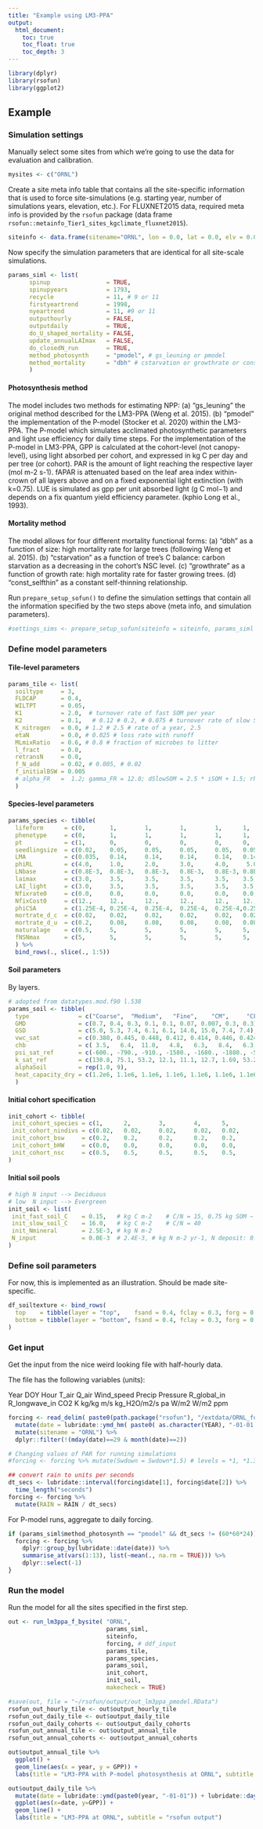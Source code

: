 ```yaml
---
title: "Example using LM3-PPA"
output:
  html_document:
    toc: true
    toc_float: true
    toc_depth: 3
---
```


```r
library(dplyr)
library(rsofun)
library(ggplot2)
```

## Example

### Simulation settings

Manually select some sites from which we're going to use the data for evaluation and calibration.
```r
mysites <- c("ORNL")
```

Create a site meta info table that contains all the site-specific information that is used to force site-simulations (e.g. starting year, number of simulations years, elevation, etc.). For FLUXNET2015 data, required meta info is provided by the `rsofun` package (data frame `rsofun::metainfo_Tier1_sites_kgclimate_fluxnet2015`).
```r
siteinfo <- data.frame(sitename="ORNL", lon = 0.0, lat = 0.0, elv = 0.0)
```

Now specify the simulation parameters that are identical for all site-scale simulations.
```r
params_siml <- list(
      spinup                = TRUE,
      spinupyears           = 1793,
      recycle               = 11, # 9 or 11
      firstyeartrend        = 1998,
      nyeartrend            = 11, #9 or 11
      outputhourly          = FALSE,
      outputdaily           = TRUE,
      do_U_shaped_mortality = FALSE,
      update_annualLAImax   = FALSE,
      do_closedN_run        = TRUE,
      method_photosynth     = "pmodel", # gs_leuning or pmodel
      method_mortality      = "dbh" # cstarvation or growthrate or const_selfthin
      )
```

#### Photosynthesis method
The model includes two methods for estimating NPP:
(a) "gs_leuning" the original method described for the LM3-PPA (Weng et al. 2015).
(b) "pmodel" the implementation of the P-model (Stocker et al. 2020) within the LM3-PPA.
The P-model which simulates acclimated photosynthetic parameters and light use efficiency for daily time steps. 
For the implementation of the P-model in LM3-PPA, GPP is calculated at the cohort-level (not canopy-level), using light absorbed per cohort, and expressed in kg C per day and per tree (or cohort).
PAR is the amount of light reaching the respective layer (mol m-2 s-1).
fAPAR is attenuated based on the leaf area index within-crown of all layers above and on a fixed exponential light extinction (with k=0.75).
LUE is simulated as gpp per unit absorbed light (g C mol−1) and depends on a fix quantum yield efficiency parameter. (kphio Long et al., 1993). 

#### Mortality method
The model allows for four different mortality functional forms: 
(a) "dbh" as a function of size: high mortality rate for large trees (following Weng et al. 2015).
(b) "cstarvation" as a function of tree's C balance: carbon starvation as a decreasing in the cohort’s NSC level.
(c) "growthrate" as a function of growth rate: high mortality rate for faster growing trees.
(d) "const_selfthin" as a constant self-thinning relationship.

Run `prepare_setup_sofun()` to define the simulation settings that contain all the information specified by the two steps above (meta info, and simulation parameters).
```r
#settings_sims <- prepare_setup_sofun(siteinfo = siteinfo, params_siml = params_siml)
```

### Define model parameters

#### Tile-level parameters

```r
params_tile <- list(
  soiltype     = 3,
  FLDCAP       = 0.4,
  WILTPT       = 0.05,
  K1           = 2.0,  # turnover rate of fast SOM per year
  K2           = 0.1,   # 0.12 # 0.2, # 0.075 # turnover rate of slow SOM per year
  K_nitrogen   = 0.0, # 1.2 # 2.5 # rate of a year, 2.5
  etaN         = 0.0, # 0.025 # loss rate with runoff
  MLmixRatio   = 0.6, # 0.8 # fraction of microbes to litter
  l_fract      = 0.0,
  retransN     = 0.0,
  f_N_add      = 0.02, # 0.005, # 0.02
  f_initialBSW = 0.005
  # alpha_FR   =  1.2; gamma_FR = 12.0; dSlowSOM = 2.5 * iSOM + 1.5; rho_N_up0 = 0.1
  )

```

#### Species-level parameters

```r
params_species <- tibble(
  lifeform      = c(0,       1,        1,        1,        1,      1,        1,        1,      1,        1,        1),    # 0: grass; 1 Woody
  phenotype     = c(0,       1,        1,        1,        1,      1,        1,        1,      1,        1,        0),    # 0: Deciduous; 1 Evergreen
  pt            = c(1,       0,        0,        0,        0,      0,        0,        0,      0,        0,        0),    # 0: C3; 1: C4
  seedlingsize  = c(0.02,    0.05,     0.05,     0.05,     0.05,   0.05,     0.05,     0.05,   0.05,     0.05,     0.05),  # initial size of seedlings
  LMA           = c(0.035,   0.14,     0.14,     0.14,     0.14,   0.14,    0.14,   0.14,     0.14,     0.14,     0.035),# Leaf mass per unit area
  phiRL         = c(4.0,     1.0,      2.0,      3.0,      4.0,     5.0,     6.0,      7.0,     8.0,    9.0,      3.0),
  LNbase        = c(0.8E-3,  0.8E-3,   0.8E-3,   0.8E-3,   0.8E-3, 0.8E-3,   0.8E-3,   0.8E-3, 0.8E-3,   0.8E-3,   0.8E-3),   # kgN m-2 leaf, Vmax = 0.03125*LNbase
  laimax        = c(3.0,     3.5,      3.5,      3.5,      3.5,    3.5,      3.5,      3.5,    3.5,      3.5,      3.8),  # maximum crown LAI
  LAI_light     = c(3.0,     3.5,      3.5,      3.5,      3.5,    3.5,      3.5,      3.5,    3.5,      3.5,      3.8),  # Light-limited crown LAI
  Nfixrate0     = c(0.0,     0.0,      0.0,      0.0,      0.0,    0.0,      0.0,      0.0,    0.0,      0.0,      0.0),  # 0.03 kgN kgRootC-1 yr-1
  NfixCost0     = c(12.,     12.,      12.,      12.,      12.,    12.,      12.,      12.,    12.,      12.,      12.),  # 12, 24 gC/gN
  phiCSA        = c(1.25E-4, 0.25E-4,  0.25E-4,  0.25E-4,  0.25E-4,0.25E-4,  0.25E-4,  0.25E-4,0.25E-4,  0.25E-4,  0.25E-4),
  mortrate_d_c  = c(0.02,    0.02,     0.02,     0.02,     0.02,   0.02,     0.02,     0.02,   0.02,     0.02,     0.02),    # canopy tree mortality rate, year-1
  mortrate_d_u  = c(0.2,     0.08,     0.08,     0.08,     0.08,   0.08,     0.08,     0.08,   0.08,     0.08,     0.08),    # understory tree mortality rate, year-1
  maturalage    = c(0.5,     5,        5,        5,        5,      5,        5,        5,      5,        5,        5),
  fNSNmax       = c(5,       5,        5,        5,        5,      5,        5,        5,      5,        5,        5)
  ) %>% 
  bind_rows(., slice(., 1:5))
```

#### Soil parameters

By layers.
```r
# adopted from datatypes.mod.f90 l.538
params_soil <- tibble(
  type              = c("Coarse",  "Medium",   "Fine",    "CM",     "CF",     "MF",    "CMF",    "Peat",    "MCM"),
  GMD               = c(0.7, 0.4, 0.3, 0.1, 0.1, 0.07, 0.007, 0.3, 0.3),
  GSD               = c(5.0, 5.3, 7.4, 6.1, 6.1, 14.0, 15.0, 7.4, 7.4),
  vwc_sat           = c(0.380, 0.445, 0.448, 0.412, 0.414, 0.446, 0.424, 0.445, 0.445),
  chb               = c( 3.5,   6.4,  11.0,   4.8,   6.3,   8.4,   6.3,   6.4,   6.4),
  psi_sat_ref       = c(-600., -790., -910., -1580., -1680., -1880., -5980., -790., -790.), # Pa
  k_sat_ref         = c(130.8, 75.1, 53.2, 12.1, 11.1, 12.7, 1.69, 53.2, 53.2),      # mol/(s MPa m)
  alphaSoil         = rep(1.0, 9),
  heat_capacity_dry = c(1.2e6, 1.1e6, 1.1e6, 1.1e6, 1.1e6, 1.1e6, 1.1e6, 1.4e6,   1.0)
  )
```

#### Initial cohort specification

```r
init_cohort <- tibble(
 init_cohort_species = c(1,      2,        3,        4,      5,        6,        7,      8,        9,       10),
 init_cohort_nindivs = c(0.02,   0.02,     0.02,     0.02,   0.02,     0.02,     0.02,   0.02,     0.02,    0.02),
 init_cohort_bsw     = c(0.2,    0.2,      0.2,      0.2,    0.2,      0.2,      0.2,    0.2,      0.2,     0.2),
 init_cohort_bHW     = c(0.0,    0.0,      0.0,      0.0,    0.0,      0.0,      0.0,    0.0,      0.0,     0.0),
 init_cohort_nsc     = c(0.5,    0.5,      0.5,      0.5,    0.5,      0.5,      0.5,    0.5,      0.5,     0.5)
)

```

#### Initial soil pools

```r
# high N input --> Deciduous
# low  N input --> Evergreen
init_soil <- list(
 init_fast_soil_C    = 0.15,   # kg C m-2    # C/N = 15, 0.75 kg SOM ~ 50 gN
 init_slow_soil_C    = 16.0,   # kg C m-2    # C/N = 40
 init_Nmineral       = 2.5E-3, # kg N m-2
 N_input             = 0.0E-3  # 2.4E-3, # kg N m-2 yr-1, N deposit: 0.8 g N m-2 yr-1
)

```

### Define soil parameters

For now, this is implemented as an illustration. Should be made site-specific.
```r
df_soiltexture <- bind_rows(
  top    = tibble(layer = "top",    fsand = 0.4, fclay = 0.3, forg = 0.1, fgravel = 0.1),
  bottom = tibble(layer = "bottom", fsand = 0.4, fclay = 0.3, forg = 0.1, fgravel = 0.1)
)
```

### Get input

Get the input from the nice weird looking file with half-hourly data.

The file has the following variables (units):

 Year  DOY  Hour  T_air          Q_air          Wind_speed      Precip          Pressure        R_global_in      R_longwave_in   CO2
                      K          kg/kg          m/s     kg_H2O/m2/s               pa               W/m2            W/m2            ppm     

```r
forcing <- read_delim( paste0(path.package("rsofun"), "/extdata/ORNL_forcing.txt"), col_names = TRUE, delim = "\t") %>% 
  mutate(date = lubridate::ymd_hm( paste0( as.character(YEAR), "-01-01 00:00" ) ) + days(DOY-1) + hours(HOUR) ) %>% 
  mutate(sitename = "ORNL") %>% 
  dplyr::filter(!(mday(date)==29 & month(date)==2))

# Changing values of PAR for running simulations
#forcing <- forcing %>% mutate(Swdown = Swdown*1.5) # levels = *1, *1.3 and *1.5

## convert rain to units per seconds
dt_secs <- lubridate::interval(forcing$date[1], forcing$date[2]) %>% 
  time_length("seconds")
forcing <- forcing %>% 
  mutate(RAIN = RAIN / dt_secs)
```

For P-model runs, aggregate to daily forcing.
```r
if (params_siml$method_photosynth == "pmodel" && dt_secs != (60*60*24)){
  forcing <- forcing %>% 
    dplyr::group_by(lubridate::date(date)) %>% 
    summarise_at(vars(1:13), list(~mean(., na.rm = TRUE))) %>% 
    dplyr::select(-1)
}
```

### Run the model

Run the model for all the sites specified in the first step.
```r
out <- run_lm3ppa_f_bysite( "ORNL", 
                            params_siml, 
                            siteinfo, 
                            forcing, # ddf_input
                            params_tile, 
                            params_species, 
                            params_soil, 
                            init_cohort, 
                            init_soil, 
                            makecheck = TRUE)

#save(out, file = "~/rsofun/output/out_lm3ppa_pmodel.RData")
rsofun_out_hourly_tile <- out$output_hourly_tile
rsofun_out_daily_tile <- out$output_daily_tile
rsofun_out_daily_cohorts <- out$output_daily_cohorts
rsofun_out_annual_tile <- out$output_annual_tile
rsofun_out_annual_cohorts <- out$output_annual_cohorts

out$output_annual_tile %>% 
  ggplot() +
  geom_line(aes(x = year, y = GPP)) +
  labs(title = "LM3-PPA with P-model photosynthesis at ORNL", subtitle = "rsofun output")

out$output_daily_tile %>% 
  mutate(date = lubridate::ymd(paste0(year, "-01-01")) + lubridate::days(doy-1)) %>% 
  ggplot(aes(x=date, y=GPP)) +
  geom_line() + 
  labs(title = "LM3-PPA at ORNL", subtitle = "rsofun output")

```
